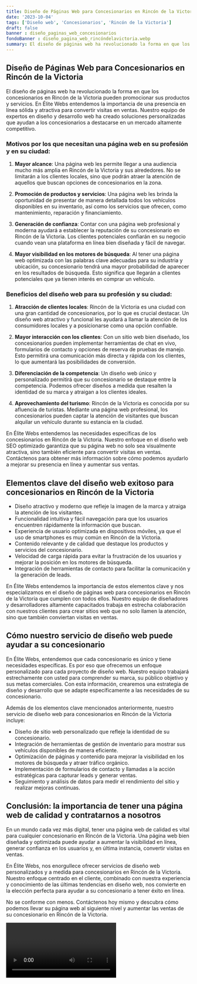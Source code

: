 ```yaml
---
title: Diseño de Páginas Web para Concesionarios en Rincón de la Victoria
date: '2023-10-04'
tags: ['Diseño web', 'Concesionarios', 'Rincón de la Victoria']
draft: false
banner : diseño_paginas_web_concesionarios
fondoBanner : diseño_pagina_web_rincóndelavictoria.webp
summary: El diseño de páginas web ha revolucionado la forma en que los concesionarios en Rincón de la Victoria pueden promocionar sus productos y servicios. En Élite Webs entendemos la importancia de una presencia en línea sólida y atractiva para convertir visitas en ventas. Nuestro equipo de expertos en diseño y desarrollo web ha creado soluciones personalizadas que ayudan a los concesionarios a destacarse en un mercado altamente competitivo.
---
```


## Diseño de Páginas Web para Concesionarios en Rincón de la Victoria

El diseño de páginas web ha revolucionado la forma en que los concesionarios en Rincón de la Victoria pueden promocionar sus productos y servicios. En Élite Webs entendemos la importancia de una presencia en línea sólida y atractiva para convertir visitas en ventas. Nuestro equipo de expertos en diseño y desarrollo web ha creado soluciones personalizadas que ayudan a los concesionarios a destacarse en un mercado altamente competitivo.

### Motivos por los que necesitan una página web en su profesión y en su ciudad:

1. **Mayor alcance**: Una página web les permite llegar a una audiencia mucho más amplia en Rincón de la Victoria y sus alrededores. No se limitarán a los clientes locales, sino que podrán atraer la atención de aquellos que buscan opciones de concesionarios en la zona.

2. **Promoción de productos y servicios**: Una página web les brinda la oportunidad de presentar de manera detallada todos los vehículos disponibles en su inventario, así como los servicios que ofrecen, como mantenimiento, reparación y financiamiento.

3. **Generación de confianza**: Contar con una página web profesional y moderna ayudará a establecer la reputación de su concesionario en Rincón de la Victoria. Los clientes potenciales confiarán en su negocio cuando vean una plataforma en línea bien diseñada y fácil de navegar.

4. **Mayor visibilidad en los motores de búsqueda**: Al tener una página web optimizada con las palabras clave adecuadas para su industria y ubicación, su concesionario tendrá una mayor probabilidad de aparecer en los resultados de búsqueda. Esto significa que llegarán a clientes potenciales que ya tienen interés en comprar un vehículo.

### Beneficios del diseño web para su profesión y su ciudad:

1. **Atracción de clientes locales**: Rincón de la Victoria es una ciudad con una gran cantidad de concesionarios, por lo que es crucial destacar. Un diseño web atractivo y funcional les ayudará a llamar la atención de los consumidores locales y a posicionarse como una opción confiable.

2. **Mayor interacción con los clientes**: Con un sitio web bien diseñado, los concesionarios pueden implementar herramientas de chat en vivo, formularios de contacto y opciones de reserva de pruebas de manejo. Esto permitirá una comunicación más directa y rápida con los clientes, lo que aumentará las posibilidades de conversión.

3. **Diferenciación de la competencia**: Un diseño web único y personalizado permitirá que su concesionario se destaque entre la competencia. Podemos ofrecer diseños a medida que resalten la identidad de su marca y atraigan a los clientes ideales.

4. **Aprovechamiento del turismo**: Rincón de la Victoria es conocida por su afluencia de turistas. Mediante una página web profesional, los concesionarios pueden captar la atención de visitantes que buscan alquilar un vehículo durante su estancia en la ciudad.

En Élite Webs entendemos las necesidades específicas de los concesionarios en Rincón de la Victoria. Nuestro enfoque en el diseño web SEO optimizado garantiza que su página web no solo sea visualmente atractiva, sino también eficiente para convertir visitas en ventas. Contáctenos para obtener más información sobre cómo podemos ayudarlo a mejorar su presencia en línea y aumentar sus ventas.

<GifSeo />

<Cta />

## Elementos clave del diseño web exitoso para concesionarios en Rincón de la Victoria

- Diseño atractivo y moderno que refleje la imagen de la marca y atraiga la atención de los visitantes.
- Funcionalidad intuitiva y fácil navegación para que los usuarios encuentren rápidamente la información que buscan.
- Experiencia de usuario optimizada en dispositivos móviles, ya que el uso de smartphones es muy común en Rincón de la Victoria.
- Contenido relevante y de calidad que destaque los productos y servicios del concesionario.
- Velocidad de carga rápida para evitar la frustración de los usuarios y mejorar la posición en los motores de búsqueda.
- Integración de herramientas de contacto para facilitar la comunicación y la generación de leads.

En Élite Webs entendemos la importancia de estos elementos clave y nos especializamos en el diseño de páginas web para concesionarios en Rincón de la Victoria que cumplen con todos ellos. Nuestro equipo de diseñadores y desarrolladores altamente capacitados trabaja en estrecha colaboración con nuestros clientes para crear sitios web que no solo llamen la atención, sino que también conviertan visitas en ventas.

## Cómo nuestro servicio de diseño web puede ayudar a su concesionario

En Élite Webs, entendemos que cada concesionario es único y tiene necesidades específicas. Es por eso que ofrecemos un enfoque personalizado para cada proyecto de diseño web. Nuestro equipo trabajará estrechamente con usted para comprender su marca, su público objetivo y sus metas comerciales. Con esta información, crearemos una estrategia de diseño y desarrollo que se adapte específicamente a las necesidades de su concesionario.

Además de los elementos clave mencionados anteriormente, nuestro servicio de diseño web para concesionarios en Rincón de la Victoria incluye:

- Diseño de sitio web personalizado que refleje la identidad de su concesionario.
- Integración de herramientas de gestión de inventario para mostrar sus vehículos disponibles de manera eficiente.
- Optimización de páginas y contenido para mejorar la visibilidad en los motores de búsqueda y atraer tráfico orgánico.
- Implementación de formularios de contacto y llamadas a la acción estratégicas para capturar leads y generar ventas.
- Seguimiento y análisis de datos para medir el rendimiento del sitio y realizar mejoras continuas.

## Conclusión: la importancia de tener una página web de calidad y contratarnos a nosotros

En un mundo cada vez más digital, tener una página web de calidad es vital para cualquier concesionario en Rincón de la Victoria. Una página web bien diseñada y optimizada puede ayudar a aumentar la visibilidad en línea, generar confianza en los usuarios y, en última instancia, convertir visitas en ventas.

En Élite Webs, nos enorgullece ofrecer servicios de diseño web personalizados y a medida para concesionarios en Rincón de la Victoria. Nuestro enfoque centrado en el cliente, combinado con nuestra experiencia y conocimiento de las últimas tendencias en diseño web, nos convierte en la elección perfecta para ayudar a su concesionario a tener éxito en línea.

No se conforme con menos. Contáctenos hoy mismo y descubra cómo podemos llevar su página web al siguiente nivel y aumentar las ventas de su concesionario en Rincón de la Victoria.

<Video />

<CtaBot job='Concesionarios' city='Rincón de la Victoria'/>

<Gmaps query='Rincón de la Victoria+españa+maps' />